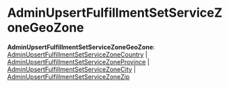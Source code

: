
# AdminUpsertFulfillmentSetServiceZoneGeoZone

 **AdminUpsertFulfillmentSetServiceZoneGeoZone**: [AdminUpsertFulfillmentSetServiceZoneCountry](../../interfaces/types.AdminUpsertFulfillmentSetServiceZoneCountry/page.mdx) \| [AdminUpsertFulfillmentSetServiceZoneProvince](../../interfaces/types.AdminUpsertFulfillmentSetServiceZoneProvince/page.mdx) \| [AdminUpsertFulfillmentSetServiceZoneCity](../../interfaces/types.AdminUpsertFulfillmentSetServiceZoneCity/page.mdx) \| [AdminUpsertFulfillmentSetServiceZoneZip](../../interfaces/types.AdminUpsertFulfillmentSetServiceZoneZip/page.mdx)
